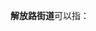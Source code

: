 '''解放路街道'''可以指：
{{PRC admin/disambig|14/10/02/001/000|34/05/03/002/000|37/01/02/001/000|41/01/03/002/000|41/05/03/003/000|41/07/03/002/000|43/01/02/005/000|65/40/02/008/000|65/43/01/002/000}}
{{disambig|cat=五字乡级行政区划-街道名消歧义}}